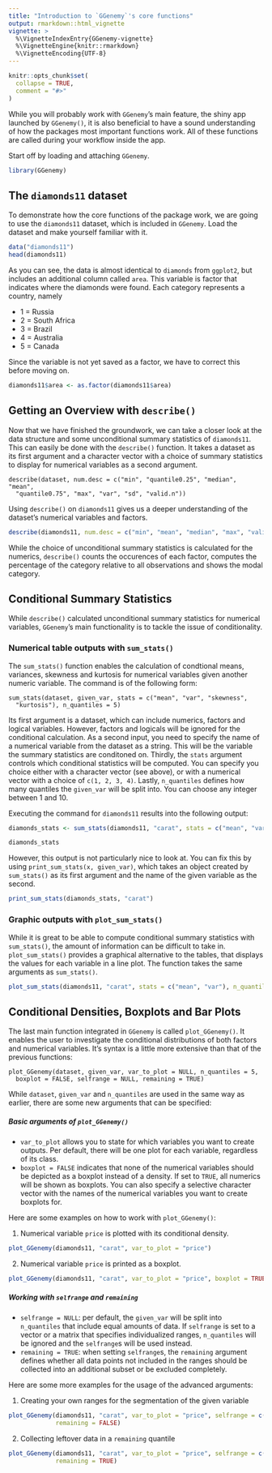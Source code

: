 ```yaml
---
title: "Introduction to `GGenemy`'s core functions"
output: rmarkdown::html_vignette
vignette: >
  %\VignetteIndexEntry{GGenemy-vignette}
  %\VignetteEngine{knitr::rmarkdown}
  %\VignetteEncoding{UTF-8}
---
```


```r
knitr::opts_chunk$set(
  collapse = TRUE,
  comment = "#>"
)
```

While you will probably work with `GGenemy`'s main feature, the shiny app launched by `GGenemy()`, it is also beneficial to have a sound understanding of how the packages most important functions work. All of these functions are called during your workflow inside the app.

Start off by loading and attaching `GGenemy`.

```r
library(GGenemy)
```

## The `diamonds11` dataset

To demonstrate how the core functions of the package work, we are going to use the `diamonds11` dataset, which is included in `GGenemy`. Load the dataset and make yourself familiar with it.

```r
data("diamonds11")
head(diamonds11)
```

As you can see, the data is almost identical to `diamonds` from `ggplot2`, but includes an additional column called `area`. This variable is factor that indicates where the diamonds were found. Each category represents a country, namely

* 1 = Russia
* 2 = South Africa
* 3 = Brazil
* 4 = Australia
* 5 = Canada

Since the variable is not yet saved as a factor, we have to correct this before moving on.

```r
diamonds11$area <- as.factor(diamonds11$area)
```

## Getting an Overview with `describe()`

Now that we have finished the groundwork, we can take a closer look at the data structure and some unconditional summary statistics of `diamonds11`. This can easily be done with the `describe()` function. It takes a dataset as its first argument and a character vector with a choice of summary statistics to display for numerical variables as a second argument. 

```
describe(dataset, num.desc = c("min", "quantile0.25", "median", "mean",
  "quantile0.75", "max", "var", "sd", "valid.n"))
```

Using `describe()` on `diamonds11` gives us a deeper understanding of the dataset's numerical variables and factors.

```r
describe(diamonds11, num.desc = c("min", "mean", "median", "max", "valid.n"))
```
While the choice of unconditional summary statistics is calculated for the numerics, `describe()` counts the occurences of each factor, computes the percentage of the category relative to all observations and shows the modal category.

## Conditional Summary Statistics

While `describe()` calculated unconditional summary statistics for numerical variables, `GGenemy`'s main functionality is to tackle the issue of conditionality.

###  Numerical table outputs with `sum_stats()`

The `sum_stats()` function enables the calculation of condtional means, variances, skewness and kurtosis for numerical variables given another numeric variable. The command is of the following form:

```
sum_stats(dataset, given_var, stats = c("mean", "var", "skewness",
  "kurtosis"), n_quantiles = 5)
```

Its first argument is a dataset, which can include numerics, factors and logical variables. However, factors and logicals will be ignored for the conditional calculation. As a second input, you need to specify the name of a numerical variable from the dataset as a string. This will be the variable the summary statistics are conditoned on. Thirdly, the `stats` argument controls which conditional statistics will be computed. You can specify you choice either with a character vector (see above), or with a numerical vector with a choice of `c(1, 2, 3, 4)`.
Lastly, `n_quantiles` defines how many quantiles the `given_var` will be split into. You can choose any integer between 1 and 10. 

Executing the command for `diamonds11` results into the following output:

```r
diamonds_stats <- sum_stats(diamonds11, "carat", stats = c("mean", "var"), n_quantiles = 5)

diamonds_stats
```

However, this output is not particularly nice to look at. You can fix this by using `print_sum_stats(x, given_var)`, which takes an object created by `sum_stats()` as its first argument and the name of the given variable as the second.

```r
print_sum_stats(diamonds_stats, "carat")
```

###  Graphic outputs with `plot_sum_stats()`

While it is great to be able to compute conditional summary statistics with `sum_stats()`, the amount of information can be difficult to take in. `plot_sum_stats()` provides a graphical alternative to the tables, that displays the values for each variable in a line plot. The function takes the same arguments as `sum_stats()`.

```r
plot_sum_stats(diamonds11, "carat", stats = c("mean", "var"), n_quantiles = 5)
```

## Conditional Densities, Boxplots and Bar Plots

The last main function integrated in `GGenemy` is called `plot_GGenemy()`. It enables the user to investigate the conditional distributions of both factors and numerical variables. It's syntax is a little more extensive than that of the previous functions:

```
plot_GGenemy(dataset, given_var, var_to_plot = NULL, n_quantiles = 5,
  boxplot = FALSE, selfrange = NULL, remaining = TRUE)
```

While `dataset`, `given_var` and `n_quantiles` are used in the same way as earlier, there are some new arguments that can be specified:

##### Basic arguments of `plot_GGenemy()`

* `var_to_plot` allows you to state for which variables you want to create outputs. Per default, there will be one plot for each variable, regardless of its class.
* `boxplot = FALSE` indicates that none of the numerical variables should be depicted as a boxplot instead of a density. If set to `TRUE`, all numerics will be shown as boxplots. You can also specify a selective character vector with the names of the numerical variables you want to create boxplots for.

Here are some examples on how to work with `plot_GGenemy()`:

1. Numerical variable `price` is plotted with its conditional density.
```r
plot_GGenemy(diamonds11, "carat", var_to_plot = "price")
```

2. Numerical variable `price` is printed as a boxplot.

```r
plot_GGenemy(diamonds11, "carat", var_to_plot = "price", boxplot = TRUE)
```

##### Working with `selfrange` and `remaining`

* `selfrange = NULL`: per default, the `given_var` will be split into `n_quantiles` that include equal amounts of data. If `selfrange` is set to a vector or a matrix that specifies individualized ranges, `n_quantiles` will be ignored and the `selfrange`s will be used instead.
* `remaining = TRUE`: when setting `selfrange`s, the `remaining` argument defines whether all data points not included in the ranges should be collected into an additional subset or be excluded completely.

Here are some more examples for the usage of the advanced arguments:

1. Creating your own ranges for the segmentation of the given variable

```r
plot_GGenemy(diamonds11, "carat", var_to_plot = "price", selfrange = c(0, 1, 1, 3, 3, 5),
             remaining = FALSE)
```

2. Collecting leftover data in a `remaining` quantile

```r
plot_GGenemy(diamonds11, "carat", var_to_plot = "price", selfrange = c(0, 1, 1, 2, 2, 3),
             remaining = TRUE)
```

